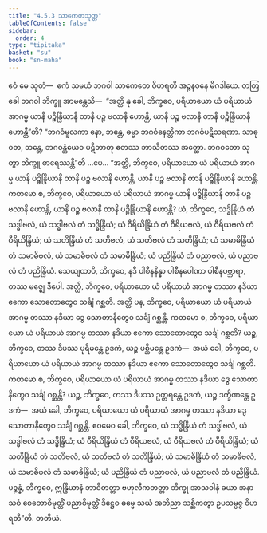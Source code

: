 ```yaml
---
title: "4.5.3 သာကေတသုတ္တ"
tableOfContents: false
sidebar:
  order: 4
type: "tipitaka"
basket: "su"
book: "sn-maha"
---
```



<DynamicBreadcrumb />

<Division number="513" book="sn-maha">

<Paragraph number="1151" book="sn-maha">
ဧဝံ မေ သုတံ—  ဧကံ သမယံ ဘဂဝါ သာကေတေ ဝိဟရတိ အဉ္ဇနဝနေ မိဂဒါယေ. တတြ ခေါ ဘဂဝါ ဘိက္ခူ အာမန္တေသိ—  “အတ္ထိ နု ခေါ, ဘိက္ခဝေ, ပရိယာယော ယံ ပရိယာယံ အာဂမ္မ ယာနိ ပဉ္စိန္ဒြိယာနိ တာနိ ပဉ္စ ဗလာနိ ဟောန္တိ, ယာနိ ပဉ္စ ဗလာနိ တာနိ ပဉ္စိန္ဒြိယာနိ ဟောန္တီ”တိ?
</Paragraph>

<Paragraph number="1152" book="sn-maha">
“ဘဂဝံမူလကာ နော, ဘန္တေ, ဓမ္မာ ဘဂဝံနေတ္တိကာ ဘဂဝံပဋိသရဏာ. သာဓု ဝတ, ဘန္တေ, ဘဂဝန္တံယေဝ ပဋိဘာတု ဧတဿ ဘာသိတဿ အတ္ထော. ဘဂဝတော သုတွာ ဘိက္ခူ ဓာရေဿန္တီ”တိ …ပေ…
</Paragraph>

<Paragraph number="1153" book="sn-maha">
“အတ္ထိ, ဘိက္ခဝေ, ပရိယာယော ယံ ပရိယာယံ အာဂမ္မ ယာနိ ပဉ္စိန္ဒြိယာနိ တာနိ ပဉ္စ ဗလာနိ ဟောန္တိ, ယာနိ ပဉ္စ ဗလာနိ တာနိ ပဉ္စိန္ဒြိယာနိ ဟောန္တိ.
</Paragraph>

<Paragraph number="1154" book="sn-maha">
ကတမော စ, ဘိက္ခဝေ, ပရိယာယော ယံ ပရိယာယံ အာဂမ္မ ယာနိ ပဉ္စိန္ဒြိယာနိ တာနိ ပဉ္စ ဗလာနိ ဟောန္တိ, ယာနိ ပဉ္စ ဗလာနိ တာနိ ပဉ္စိန္ဒြိယာနိ ဟောန္တိ? ယံ, ဘိက္ခဝေ, သဒ္ဓိန္ဒြိယံ တံ သဒ္ဓါဗလံ, ယံ သဒ္ဓါဗလံ တံ သဒ္ဓိန္ဒြိယံ; ယံ ဝီရိယိန္ဒြိယံ တံ ဝီရိယဗလံ, ယံ ဝီရိယဗလံ တံ ဝီရိယိန္ဒြိယံ; ယံ သတိန္ဒြိယံ တံ သတိဗလံ, ယံ သတိဗလံ တံ သတိန္ဒြိယံ; ယံ သမာဓိန္ဒြိယံ တံ သမာဓိဗလံ, ယံ သမာဓိဗလံ တံ သမာဓိန္ဒြိယံ; ယံ ပညိန္ဒြိယံ တံ ပညာဗလံ, ယံ ပညာဗလံ တံ ပညိန္ဒြိယံ. သေယျထာပိ, ဘိက္ခဝေ, နဒီ ပါစီနနိန္နာ ပါစီနပေါဏာ ပါစီနပဗ္ဘာရာ, တဿ မဇ္ဈေ ဒီပေါ. အတ္ထိ, ဘိက္ခဝေ, ပရိယာယော ယံ ပရိယာယံ အာဂမ္မ တဿာ နဒိယာ ဧကော သောတောတွေဝ သင်္ချံ ဂစ္ဆတိ. အတ္ထိ ပန, ဘိက္ခဝေ, ပရိယာယော ယံ ပရိယာယံ အာဂမ္မ တဿာ နဒိယာ ဒွေ သောတာနိတွေဝ သင်္ချံ ဂစ္ဆန္တိ.
</Paragraph>

<Paragraph number="1155" book="sn-maha">
ကတမော စ, ဘိက္ခဝေ, ပရိယာယော ယံ ပရိယာယံ အာဂမ္မ တဿာ နဒိယာ ဧကော သောတောတွေဝ သင်္ချံ ဂစ္ဆတိ? ယဉ္စ, ဘိက္ခဝေ, တဿ ဒီပဿ ပုရိမန္တေ ဥဒကံ, ယဉ္စ ပစ္ဆိမန္တေ ဥဒကံ—  အယံ ခေါ, ဘိက္ခဝေ, ပရိယာယော ယံ ပရိယာယံ အာဂမ္မ တဿာ နဒိယာ ဧကော သောတောတွေဝ သင်္ချံ ဂစ္ဆတိ.
</Paragraph>

<Paragraph number="1156" book="sn-maha">
ကတမော စ, ဘိက္ခဝေ, ပရိယာယော ယံ ပရိယာယံ အာဂမ္မ တဿာ နဒိယာ ဒွေ သောတာနိတွေဝ သင်္ချံ ဂစ္ဆန္တိ? ယဉ္စ, ဘိက္ခဝေ, တဿ ဒီပဿ ဥတ္တရန္တေ ဥဒကံ, ယဉ္စ ဒက္ခိဏန္တေ ဥဒကံ—  အယံ ခေါ, ဘိက္ခဝေ, ပရိယာယော ယံ ပရိယာယံ အာဂမ္မ တဿာ နဒိယာ ဒွေ သောတာနိတွေဝ သင်္ချံ ဂစ္ဆန္တိ. ဧဝမေဝ ခေါ, ဘိက္ခဝေ, ယံ သဒ္ဓိန္ဒြိယံ တံ သဒ္ဓါဗလံ, ယံ သဒ္ဓါဗလံ တံ သဒ္ဓိန္ဒြိယံ; ယံ ဝီရိယိန္ဒြိယံ တံ ဝီရိယဗလံ, ယံ ဝီရိယဗလံ တံ ဝီရိယိန္ဒြိယံ; ယံ သတိန္ဒြိယံ တံ သတိဗလံ, ယံ သတိဗလံ တံ သတိန္ဒြိယံ; ယံ သမာဓိန္ဒြိယံ တံ သမာဓိဗလံ, ယံ သမာဓိဗလံ တံ သမာဓိန္ဒြိယံ; ယံ ပညိန္ဒြိယံ တံ ပညာဗလံ, ယံ ပညာဗလံ တံ ပညိန္ဒြိယံ. ပဉ္စန္နံ, ဘိက္ခဝေ, ဣန္ဒြိယာနံ ဘာဝိတတ္တာ ဗဟုလီကတတ္တာ ဘိက္ခု အာသဝါနံ ခယာ အနာသဝံ စေတောဝိမုတ္တိံ ပညာဝိမုတ္တိံ ဒိဋ္ဌေဝ ဓမ္မေ သယံ အဘိညာ သစ္ဆိကတွာ ဥပသမ္ပဇ္ဇ ဝိဟရတီ”တိ.

</Paragraph>
</Division>

<Paragraph number="1157" type="center" book="sn-maha">
တတိယံ.
</Paragraph>